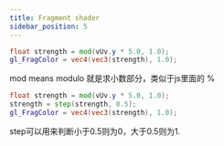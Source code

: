 ```yaml
---
title: Fragment shader
sidebar_position: 5
---
```


<Scene/>

```glsl
float strength = mod(vUv.y * 5.0, 1.0);
gl_FragColor = vec4(vec3(strength), 1.0);
```
mod means modulo 就是求小数部分，类似于js里面的 %

```glsl
float strength = mod(vUv.y * 5.0, 1.0);
strength = step(strength, 0.5);
gl_FragColor = vec4(vec3(strength), 1.0);
```
step可以用来判断小于0.5则为0，大于0.5则为1.
